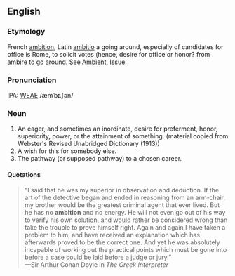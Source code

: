 ==English==
===Etymology===
French [[ambition]], Latin [[ambitio]] a going around, especially of candidates for office is Rome, to solicit votes (hence, desire for office or honor? from [[ambire]] to go around.  See [[Ambient]], [[Issue]].

===Pronunciation===
IPA: [[WEAE]] /æmˈbɪ.ʃən/

===Noun===
# An eager, and sometimes an inordinate, desire for preferment, honor, superiority, power, or the attainment of something. (material copied from Webster's Revised Unabridged Dictionary (1913))
#A wish for this for somebody else.
#The pathway (or supposed pathway) to a chosen career.

====Quotations====
<blockquote>
&ldquo;I said that he was my superior in observation and
deduction.  If the art of the detective began and
ended in reasoning from an arm-chair, my brother would
be the greatest criminal agent that ever lived.  But
he has no '''ambition''' and no energy.  He will not even go
out of his way to verify his own solution, and would
rather be considered wrong than take the trouble to
prove himself right.  Again and again I have taken a
problem to him, and have received an explanation which
has afterwards proved to be the correct one.  And yet
he was absolutely incapable of working out the
practical points which must be gone into before a case
could be laid before a judge or jury.&rdquo;
<BR>&mdash;Sir Arthur Conan Doyle in ''The Greek Interpreter''
</blockquote>